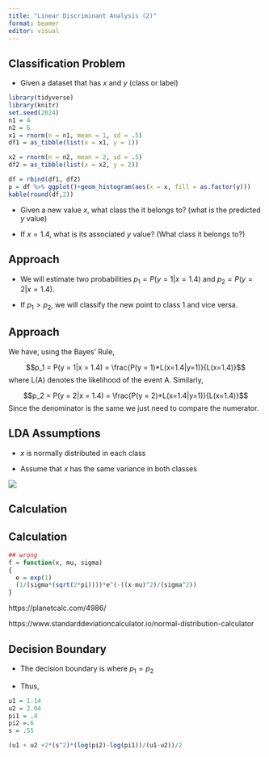 ```yaml
---
title: "Linear Discriminant Analysis (2)"
format: beamer
editor: visual
---
```




## Classification Problem

- Given a dataset that has $x$ and $y$ (class or label)


```r
library(tidyverse)
library(knitr)
set.seed(2024)
n1 = 4
n2 = 6
x1 = rnorm(n = n1, mean = 1, sd = .5)
df1 = as_tibble(list(x = x1, y = 1))

x2 = rnorm(n = n2, mean = 2, sd = .5)
df2 = as_tibble(list(x = x2, y = 2))

df = rbind(df1, df2)
p = df %>% ggplot()+geom_histogram(aes(x = x, fill = as.factor(y)))
kable(round(df,2))
```

- Given a new value $x$, what class the it belongs to? (what is the predicted $y$ value)

- If $x = 1.4$, what is its associated $y$ value? (What class it belongs to?)


## Approach

- We will estimate two probabilities  $p_1 = P(y =  1|x = 1.4)$ and $p_2 = P(y =  2|x = 1.4)$.

- If $p_1 > p_2$, we will classify the new point to class 1 and vice versa.


## Approach

We have, using the Bayes' Rule, 

$$p_1 = P(y = 1|x = 1.4) = \frac{P(y = 1)*L(x=1.4|y=1)}{L(x=1.4)}$$
where L(A) denotes the likelihood of the event A. Similarly, 


$$p_2 = P(y = 2|x = 1.4) = \frac{P(y = 2)*L(x=1.4|y=1)}{L(x=1.4)}$$
Since the denominator is the same we just need to compare the numerator. 


## LDA Assumptions

- $x$ is normally distributed in each class

- Assume that $x$ has the same variance in both classes



![](lda1.png)



## Calculation



## Calculation

```r
## wrong
f = function(x, mu, sigma)
{
  e = exp(1)
  (1/(sigma*(sqrt(2*pi))))*e^(-((x-mu)^2)/(sigma^2))
}
```

https://planetcalc.com/4986/

https://www.standarddeviationcalculator.io/normal-distribution-calculator

## Decision Boundary

- The decision boundary is where $p_1 = p_2$

- Thus, 

\begin{align*}
&\frac{P(y = 1)*L(x=x_0|y=1)}{L(x=x_0)}&=\frac{P(y = 2)*L(x=x_0|y=1)}{L(x=x_0)} \\
\implies&P(y = 1)*L(x=x_0|y=1)&=P(y = 2)*L(x=x_0|y=1) \\
\implies&\pi_1*L(x=x_0|y=1)&=\pi_2*L(x=x_0|y=1) \\
\implies&\pi_1*f(x_0| \mu_1, \sigma^2)&=\pi_2*f(x_0| \mu_2, \sigma^2)\\
\implies&\pi_1*\frac{1}{\sqrt{2\pi\sigma_1^2}}e^{-(x_0-\mu_1)^2/(2\sigma^2)}&=\pi_2*\frac{1}{\sqrt{2\pi\sigma_2^2}}e^{-(x_0-\mu_2)^2/(2\sigma^2)}\\
\implies&\pi_1*\frac{1}{\sigma_1}e^{-(x_0-\mu_1)^2/(2\sigma_1^2)}&=\pi_2*\frac{1}{\sigma_2}e^{-(x_0-\mu_2)^2/(2\sigma_2^2)}\\
\implies2x_0&=\mu_1 + \mu_2 + \frac{2\sigma^2(\ln\pi_2 - \ln\pi_1)}{\mu_1-\mu_2}
\end{align*}

```r
u1 = 1.14
u2 = 2.04
pi1 = .4
pi2 =.6
s = .55

(u1 + u2 +2*(s^2)*(log(pi2)-log(pi1))/(u1-u2))/2
```




## 